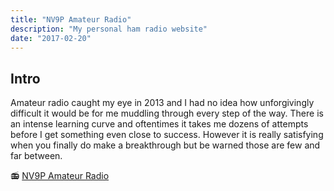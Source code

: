 ---
title: "NV9P Amateur Radio"
description: "My personal ham radio website"
date: "2017-02-20"
---

## Intro

Amateur radio caught my eye in 2013 and I had no idea how unforgivingly difficult it would be for me muddling through every step of the way. There is an intense learning curve and oftentimes it takes me dozens of attempts before I get something even close to success. However it is really satisfying when you finally do make a breakthrough but be warned those are few and far between.

📻 [NV9P Amateur Radio](https://www.nv9p.com)